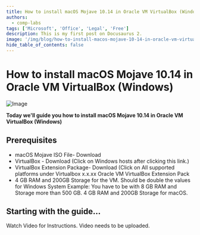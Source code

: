 ```yaml
---
title: How to install macOS Mojave 10.14 in Oracle VM VirtualBox (Windows)
authors:
  - comp-labs
tags: ['Microsoft', 'Office', 'Legal', 'Free']
description: This is my first post on Docusaurus 2.
image: '/img/blog/how-to-install-macos-mojave-10-14-in-oracle-vm-virtualbox-windows.jpg'
hide_table_of_contents: false
---
```

# How to install macOS Mojave 10.14 in Oracle VM VirtualBox (Windows)

![Image](/img/blog/how-to-install-macos-mojave-10-14-in-oracle-vm-virtualbox-windows.jpg)

**Today we'll guide you how to install macOS Mojave 10.14 in Oracle VM VirtualBox (Windows)**
<!-- truncate -->
## Prerequisites

- macOS Mojave ISO File- Download
- VirtualBox - Download (Click on Windows hosts after clicking this link.)
- VirtualBox Extension Package- Download (Click on All supported platforms under Virtualbox x.x.xx Oracle VM VirtualBox Extension Pack
- 4 GB RAM and 200GB Storage for the VM. Should be double the values for Windows System Example: You have to be with 8 GB RAM and Storage more than 500 GB. 4 GB RAM and 200GB Storage for macOS.

## Starting with the guide...

Watch Video for Instructions.
Video needs to be uploaded.